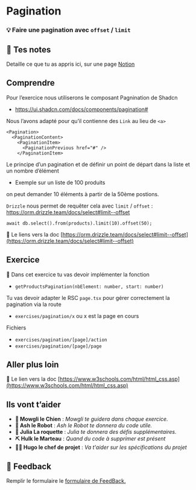 # Pagination

### 💡 Faire une pagination avec `offset` / `limit`

## 📝 Tes notes

Detaille ce que tu as appris ici, sur une page [Notion](https://go.mikecodeur.com/course-notes-template)

## Comprendre

Pour l’exercice nous utiliserons le composant Pagnination de Shadcn

- https://ui.shadcn.com/docs/components/pagination#

Nous l’avons adapté pour qu’il contienne des `Link` au lieu de `<a>`

```tsx
<Pagination>
  <PaginationContent>
    <PaginationItem>
      <PaginationPrevious href="#" />
    </PaginationItem>
```

Le principe d’un pagination et de définir un point de départ dans la liste et un nombre d’élément

- Exemple sur un liste de 100 produits

on peut demander 10 éléments à partir de la 50ème postions.

`Drizzle` nous permet de requêter cela avec `limit` / `offset` : https://orm.drizzle.team/docs/select#limit--offset

```tsx
await db.select().from(products).limit(10).offset(50);
```

📑 Le liens vers la doc [https://orm.drizzle.team/docs/select#limit--offset](https://orm.drizzle.team/docs/select#limit--offset)

## Exercice

**🐶** Dans cet exercice tu vas devoir implémenter la fonction

- `getProductsPagination(nbElement: number, start: number)`

Tu vas devoir adapter le RSC `page.tsx` pour gérer correctement la pagination via la route

- `exercises/pagination/x` ou x est la page en cours

Fichiers

- `exercises/pagination/[page]/action`
- `exercises/pagination/[page]/page`

##

## Aller plus loin

📑 Le lien vers la doc [https://www.w3schools.com/html/html_css.asp](https://www.w3schools.com/html/html_css.asp)

## Ils vont t’aider

- **🐶 Mowgli le Chien** : _Mowgli te guidera dans chaque exercice._
- **🤖 Ash le Robot** : _Ash le Robot te donnera du code utile._
- **🚀 Julia La roquette** : _Julia te donnera des défis supplémentaires._
- **⛏️ Hulk le Marteau** : _Quand du code à supprimer est présent_
- **👨‍✈️ Hugo le chef de projet** : _Va t'aider sur les spécifications du projet_

## 🐜 Feedback

Remplir le formulaire le [formulaire de FeedBack.](https://go.mikecodeur.com/cours-next-avis?entry.1912869708=Next%20PRO&entry.1430994900=Data%20Modeling&entry.533578441=10%20Pagination)
